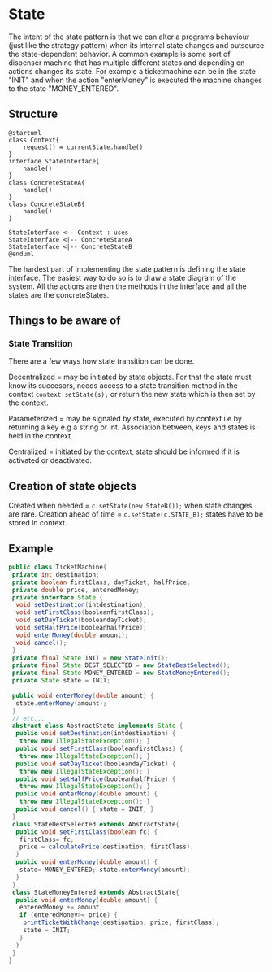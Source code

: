 # State

The intent of the state pattern is that we can alter a programs behaviour (just like the strategy pattern) when its internal state changes and outsource the state-dependent behavior. A common example is some sort of dispenser machine that has multiple different states and depending on actions changes its state. For example a ticketmachine can be in the state "INIT" and when the action "enterMoney" is executed the machine changes to the state "MONEY_ENTERED".

## Structure

```plantuml
@startuml
class Context{
    request() = currentState.handle()
}
interface StateInterface{
    handle()
}
class ConcreteStateA{
    handle()
}
class ConcreteStateB{
    handle()
}

StateInterface <-- Context : uses
StateInterface <|-- ConcreteStateA
StateInterface <|-- ConcreteStateB
@enduml
```

The hardest part of implementing the state pattern is defining the state interface. The easiest way to do so is to draw a state diagram of the system. All the actions are then the methods in the interface and all the states are the concreteStates.

## Things to be aware of

### State Transition

There are a few ways how state transition can be done.

Decentralized = may be initiated by state objects. For that the state must know its succesors, needs access to a state transition method in the context `context.setState(s);` or return the new state which is then set by the context.

Parameterized = may be signaled by state, executed by context i.e by returning a key e.g a string or int. Association between, keys and states is held in the context.

Centralized = initiated by the context, state should be informed if it is activated or deactivated.

## Creation of state objects

Created when needed = `c.setState(new StateB());` when state changes are rare.
Creation ahead of time = `c.setState(c.STATE_B);` states have to be stored in context.

## Example

```java
public class TicketMachine{
 private int destination;
 private boolean firstClass, dayTicket, halfPrice;
 private double price, enteredMoney;
 private interface State {
  void setDestination(intdestination);
  void setFirstClass(booleanfirstClass);
  void setDayTicket(booleandayTicket);
  void setHalfPrice(booleanhalfPrice);
  void enterMoney(double amount);
  void cancel();
 }
 private final State INIT = new StateInit();
 private final State DEST_SELECTED = new StateDestSelected();
 private final State MONEY_ENTERED = new StateMoneyEntered();
 private State state = INIT;
 
 public void enterMoney(double amount) {
  state.enterMoney(amount);
 }
 // etc...
 abstract class AbstractState implements State {
  public void setDestination(intdestination) {
   throw new IllegalStateException(); }
  public void setFirstClass(booleanfirstClass) {
   throw new IllegalStateException(); }
  public void setDayTicket(booleandayTicket) {
   throw new IllegalStateException(); }
  public void setHalfPrice(booleanhalfPrice) {
   throw new IllegalStateException(); }
  public void enterMoney(double amount) {
   throw new IllegalStateException(); }
  public void cancel() { state = INIT; }
 }
 class StateDestSelected extends AbstractState{
  public void setFirstClass(boolean fc) {
   firstClass= fc;
   price = calculatePrice(destination, firstClass);
  }
  public void enterMoney(double amount) {
   state= MONEY_ENTERED; state.enterMoney(amount);
  }
 }
 class StateMoneyEntered extends AbstractState{
  public void enterMoney(double amount) {
   enteredMoney += amount;
   if (enteredMoney>= price) {
    printTicketWithChange(destination, price, firstClass);
    state = INIT;
   }
  }
 }
}
```
